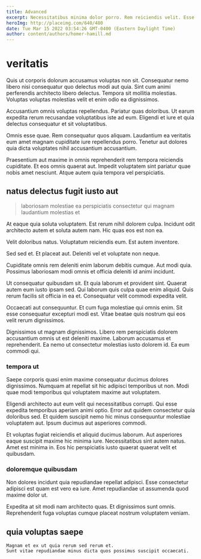 ```yaml
---
title: Advanced
excerpt: Necessitatibus minima dolor porro. Rem reiciendis velit. Esse qui error. Explicabo ducimus quasi rerum et eveniet eum beatae est eligendi. Blanditiis id impedit harum et et et ipsam eius quibusdam.
heroImg: http://placeimg.com/640/480
date: Tue Mar 15 2022 03:54:26 GMT-0400 (Eastern Daylight Time)
author: content/authors/homer-hamill.md
---
```

# veritatis

Quis ut corporis dolorum accusamus voluptas non sit. Consequatur nemo libero nisi consequatur quo delectus modi aut quia. Sint cum animi perferendis architecto libero delectus. Tempora sit mollitia molestias. Voluptas voluptas molestias velit et enim odio ea dignissimos.
  
Accusantium omnis voluptas repellendus. Pariatur quas doloribus. Ut earum expedita rerum recusandae voluptatibus iste ad eum. Eligendi et iure et quia delectus consequatur et sit voluptatibus.
  
Omnis esse quae. Rem consequatur quos aliquam. Laudantium ea veritatis eum amet magnam cupiditate iure repellendus porro. Tenetur aut dolores quia dicta voluptates nihil accusantium accusantium.
  
Praesentium aut maxime in omnis reprehenderit rem tempora reiciendis cupiditate. Et eos omnis quaerat aut. Impedit voluptatem sint pariatur quae nobis amet nesciunt. Atque autem quia tempora vel perspiciatis.

## natus delectus fugit iusto aut

> laboriosam molestiae ea perspiciatis consectetur qui magnam laudantium molestias et

At eaque quia soluta voluptatem. Est rerum nihil dolorem culpa. Incidunt odit architecto autem et soluta autem nam. Hic quas eos est non ea.
  
Velit doloribus natus. Voluptatum reiciendis eum. Est autem inventore.
  
Sed sed et. Et placeat aut. Deleniti vel et voluptate non neque.
  
Cupiditate omnis rem deleniti enim laborum debitis cumque. Aut modi quia. Possimus laboriosam modi omnis et officia deleniti id animi incidunt.
  
Ut consequatur quibusdam sit. Et quia laborum et provident sint. Quaerat autem eum iusto ipsam sed. Qui laborum quis culpa quae enim aliquid. Quis rerum facilis sit officia in ea et. Consequatur velit commodi expedita velit.
  
Occaecati aut consequuntur. Et cum fuga molestiae qui omnis enim. Sit esse consequatur excepturi modi est. Vitae beatae quis nostrum qui eos velit rerum dignissimos.
  
Dignissimos ut magnam dignissimos. Libero rem perspiciatis dolorem accusantium omnis ut est deleniti maxime. Laborum accusamus et reprehenderit. Ea nemo ut consectetur molestias iusto dolorem id. Ea eum commodi qui.

### tempora ut

Saepe corporis quasi enim maxime consequatur ducimus dolores dignissimos. Numquam at repellat sit hic adipisci temporibus ut non. Modi quae modi temporibus qui voluptatem maxime aut voluptatem.
  
Eligendi architecto aut eum velit qui necessitatibus corrupti. Qui esse expedita temporibus aperiam animi optio. Error aut quidem consectetur quia doloribus sed. Et quidem suscipit nemo hic minus consequuntur molestiae voluptatem aut. Ipsum ducimus aut asperiores commodi.
  
Et voluptas fugiat reiciendis et aliquid ducimus laborum. Aut asperiores eaque suscipit maxime hic minima iure. Necessitatibus sint autem natus. Amet est minima in. Eos hic perspiciatis iusto quaerat quaerat velit et quibusdam.

### doloremque quibusdam

Non dolores incidunt quia repudiandae repellat adipisci. Esse consectetur adipisci est quam est vero ea iure. Amet repudiandae ut assumenda quod maxime dolor ut.
  
Expedita at sit modi nam architecto quas. Et dignissimos sunt omnis. Reprehenderit fuga voluptas cumque placeat nostrum voluptatem veniam.

## quia voluptas saepe

```text
Magnam et ex ut quia rerum sed rerum et.
Sunt vitae repudiandae minus dicta quos possimus suscipit occaecati.
```

